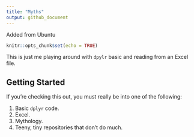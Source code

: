 ```yaml
---
title: "Myths"
output: github_document
---
```


Added from Ubuntu

```r
knitr::opts_chunk$set(echo = TRUE)
```

This is just me playing around with `dpylr` basic and reading from an Excel file.

## Getting Started

If you're checking this out, you must really be into one of the following:

1. Basic `dplyr` code.
2. Excel.
3. Mythology.
4. Teeny, tiny repositories that don't do much.
